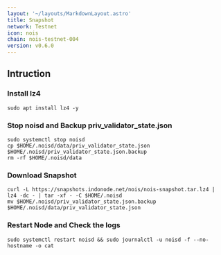 ```yaml
---
layout: '~/layouts/MarkdownLayout.astro'
title: Snapshot
network: Testnet
icon: nois
chain: nois-testnet-004
version: v0.6.0
---
```

## Intruction


### Install lz4
```
sudo apt install lz4 -y
```

### Stop noisd and Backup priv_validator_state.json
```
sudo systemctl stop noisd
cp $HOME/.noisd/data/priv_validator_state.json $HOME/.noisd/priv_validator_state.json.backup
rm -rf $HOME/.noisd/data
```

### Download Snapshot
```
curl -L https://snapshots.indonode.net/nois/nois-snapshot.tar.lz4 | lz4 -dc - | tar -xf - -C $HOME/.noisd
mv $HOME/.noisd/priv_validator_state.json.backup $HOME/.noisd/data/priv_validator_state.json
```

### Restart Node and Check the logs

```
sudo systemctl restart noisd && sudo journalctl -u noisd -f --no-hostname -o cat
```